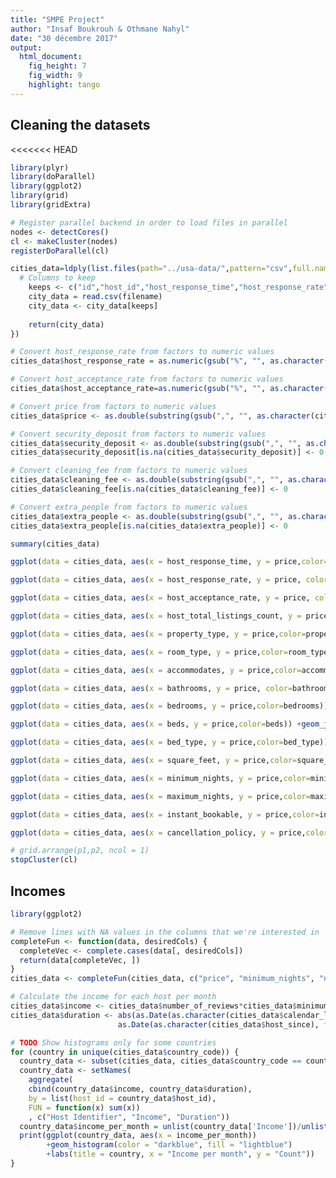 ```yaml
---
title: "SMPE Project"
author: "Insaf Boukrouh & Othmane Nahyl"
date: "30 décembre 2017"
output: 
  html_document: 
    fig_height: 7
    fig_width: 9
    highlight: tango
---
```

## Cleaning the datasets
<<<<<<< HEAD

```r
library(plyr)
library(doParallel)
library(ggplot2)
library(grid)
library(gridExtra)

# Register parallel backend in order to load files in parallel
nodes <- detectCores()
cl <- makeCluster(nodes)
registerDoParallel(cl)

cities_data=ldply(list.files(path="../usa-data/",pattern="csv",full.names=TRUE),.parallel = TRUE,function(filename) {
  # Columns to keep
    keeps <- c("id","host_id","host_response_time","host_response_rate","host_acceptance_rate","host_total_listings_count","zipcode","country_code","property_type","room_type","accommodates","bathrooms","bedrooms","beds","bed_type","square_feet","price","security_deposit","cleaning_fee","extra_people","minimum_nights","maximum_nights","number_of_reviews","review_scores_rating","review_scores_accuracy","review_scores_cleanliness","review_scores_checkin","review_scores_communication","review_scores_location","review_scores_value","instant_bookable","cancellation_policy","host_since","calendar_last_scraped")
    city_data = read.csv(filename)
    city_data <- city_data[keeps]
    
    return(city_data)
})

# Convert host_response_rate from factors to numeric values
cities_data$host_response_rate = as.numeric(gsub("%", "", as.character(cities_data$host_response_rate)))/100

# Convert host_acceptance_rate from factors to numeric values
cities_data$host_acceptance_rate=as.numeric(gsub("%", "", as.character(cities_data$host_acceptance_rate)))/100

# Convert price from factors to numeric values
cities_data$price <- as.double(substring(gsub(",", "", as.character(cities_data$price)),2))

# Convert security_deposit from factors to numeric values
cities_data$security_deposit <- as.double(substring(gsub(",", "", as.character(cities_data$security_deposit)),2))
cities_data$security_deposit[is.na(cities_data$security_deposit)] <- 0

# Convert cleaning_fee from factors to numeric values
cities_data$cleaning_fee <- as.double(substring(gsub(",", "", as.character(cities_data$cleaning_fee)),2))
cities_data$cleaning_fee[is.na(cities_data$cleaning_fee)] <- 0

# Convert extra_people from factors to numeric values
cities_data$extra_people <- as.double(substring(gsub(",", "", as.character(cities_data$extra_people)),2))
cities_data$extra_people[is.na(cities_data$extra_people)] <- 0

summary(cities_data)

ggplot(data = cities_data, aes(x = host_response_time, y = price,color=host_response_time)) + geom_boxplot() +geom_jitter(position=position_jitter(0.3),size=0.1)+ theme(axis.text.x = element_text(angle = 90, hjust = 1)) 

ggplot(data = cities_data, aes(x = host_response_rate, y = price, color=host_response_rate)) + geom_point(size=0.1)

ggplot(data = cities_data, aes(x = host_acceptance_rate, y = price, color=host_acceptance_rate)) +geom_point(size=0.1) 

ggplot(data = cities_data, aes(x = host_total_listings_count, y = price, color=host_total_listings_count)) +geom_point(size=0.1) 

ggplot(data = cities_data, aes(x = property_type, y = price,color=property_type))+ geom_boxplot() +geom_jitter(position=position_jitter(0.3),size=0.1)+ theme(axis.text.x = element_text(angle = 90, hjust = 1))

ggplot(data = cities_data, aes(x = room_type, y = price,color=room_type))+ geom_boxplot() +geom_jitter(position=position_jitter(0.3),size=0.1) + theme(axis.text.x = element_text(angle = 90, hjust = 1))

ggplot(data = cities_data, aes(x = accommodates, y = price,color=accommodates)) +geom_jitter(position=position_jitter(0.3),size=0.1) 

ggplot(data = cities_data, aes(x = bathrooms, y = price, color=bathrooms)) +geom_jitter(width = 0.1,height = 0.2,size=0.1) 

ggplot(data = cities_data, aes(x = bedrooms, y = price,color=bedrooms)) +geom_jitter(position=position_jitter(0.3),size=0.1) 

ggplot(data = cities_data, aes(x = beds, y = price,color=beds)) +geom_jitter(position=position_jitter(0.3),size=0.1)

ggplot(data = cities_data, aes(x = bed_type, y = price,color=bed_type))+ geom_boxplot() +geom_jitter(position=position_jitter(0.3),size=0.1)

ggplot(data = cities_data, aes(x = square_feet, y = price,color=square_feet)) +geom_point(size=0.1)

ggplot(data = cities_data, aes(x = minimum_nights, y = price,color=minimum_nights))  +geom_point(size=0.1)

ggplot(data = cities_data, aes(x = maximum_nights, y = price,color=maximum_nights)) +geom_point(size=0.1)

ggplot(data = cities_data, aes(x = instant_bookable, y = price,color=instant_bookable))+ geom_boxplot() +geom_jitter(position=position_jitter(0.3),size=0.1)

ggplot(data = cities_data, aes(x = cancellation_policy, y = price,color=cancellation_policy))+ geom_boxplot() +geom_jitter(position=position_jitter(0.3),size=0.1)

# grid.arrange(p1,p2, ncol = 1)
stopCluster(cl)
```

## Incomes

```r
library(ggplot2)

# Remove lines with NA values in the columns that we're interested in
completeFun <- function(data, desiredCols) {
  completeVec <- complete.cases(data[, desiredCols])
  return(data[completeVec, ])
}
cities_data <- completeFun(cities_data, c("price", "minimum_nights", "number_of_reviews", "host_since", "calendar_last_scraped"))

# Calculate the income for each host per month
cities_data$income <- cities_data$number_of_reviews*cities_data$minimum_nights*cities_data$price
cities_data$duration <- abs(as.Date(as.character(cities_data$calendar_last_scraped), format = "%Y-%m-%d") -
                        as.Date(as.character(cities_data$host_since), format = "%Y-%m-%d"))/30

# TODO Show histograms only for some countries
for (country in unique(cities_data$country_code)) {
  country_data <- subset(cities_data, cities_data$country_code == country)
  country_data <- setNames(
    aggregate(
    cbind(country_data$income, country_data$duration),
    by = list(host_id = country_data$host_id),
    FUN = function(x) sum(x))
    , c("Host Identifier", "Income", "Duration"))
  country_data$income_per_month = unlist(country_data['Income'])/unlist(country_data['Duration'])
  print(ggplot(country_data, aes(x = income_per_month))
        +geom_histogram(color = "darkblue", fill = "lightblue")
        +labs(title = country, x = "Income per month", y = "Count"))
}
```



